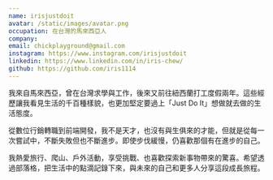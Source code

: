 ```yaml
---
name: irisjustdoit
avatar: /static/images/avatar.png
occupation: 在台灣的馬來西亞人
company:
email: chickplayground@gmail.com
instagram: https://www.instagram.com/irisjustdoit
linkedin: https://www.linkedin.com/in/iris-chew/
github: https://github.com/iris1114
---
```


我來自馬來西亞，曾在台灣求學與工作，後來又前往紐西蘭打工度假兩年。這些經歷讓我看見生活的千百種樣貌，也更加堅定要過上「Just Do It」想做就去做的生活態度。

從數位行銷轉職到前端開發，我不是天才，也沒有與生俱來的才能，但就是從每一次嘗試中，不斷失敗但也不斷進步。即使步伐緩慢，仍喜歡那個有在進步的自己。

我熱愛旅行、爬山、戶外活動，享受挑戰、也喜歡探索新事物帶來的驚喜。希望透過部落格，把生活中的點滴記錄下來，與未來的自己和更多人分享這段成長旅程。
